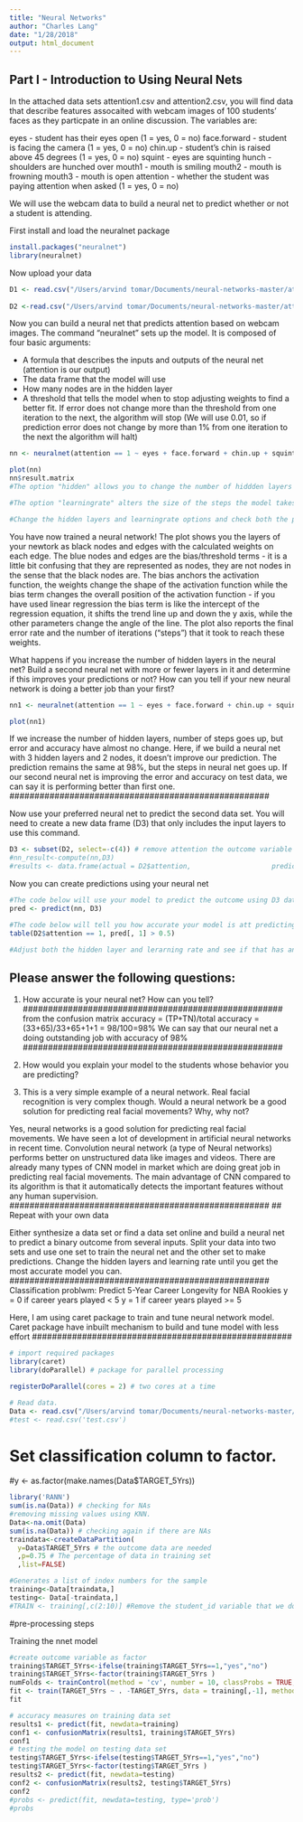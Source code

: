 ```yaml
---
title: "Neural Networks"
author: "Charles Lang"
date: "1/28/2018"
output: html_document
---
```


## Part I - Introduction to Using Neural Nets

In the attached data sets attention1.csv and attention2.csv, you will find data that describe features assocaited with webcam images of 100 students' faces as they particpate in an online discussion. The variables are:

eyes - student has their eyes open (1 = yes, 0 = no)
face.forward - student is facing the camera (1 = yes, 0 = no)
chin.up - student's chin is raised above 45 degrees (1 = yes, 0 = no)
squint - eyes are squinting
hunch - shoulders are hunched over
mouth1 - mouth is smiling
mouth2 - mouth is frowning
mouth3 - mouth is open
attention - whether the student was paying attention when asked (1 = yes, 0 = no)

We will use the webcam data to build a neural net to predict whether or not a student is attending.

First install and load the neuralnet package
```r
install.packages("neuralnet")
library(neuralnet)
```

Now upload your data
```r
D1 <- read.csv("/Users/arvind tomar/Documents/neural-networks-master/attention1.csv", head=TRUE)
  
D2 <-read.csv("/Users/arvind tomar/Documents/neural-networks-master/attention2.csv",head=TRUE)

```

Now you can build a neural net that predicts attention based on webcam images. The command "neuralnet" sets up the model. It is composed of four basic arguments:

- A formula that describes the inputs and outputs of the neural net (attention is our output)
- The data frame that the model will use
- How many nodes are in the hidden layer
- A threshold that tells the model when to stop adjusting weights to find a better fit. If error does not change more than the threshold from one iteration to the next, the algorithm will stop (We will use 0.01, so if prediction error does not change by more than 1% from one iteration to the next the algorithm will halt)

```r
nn <- neuralnet(attention == 1 ~ eyes + face.forward + chin.up + squint + hunch + mouth1 + mouth2 + mouth3, D1, hidden = c(2,2), learningrate = 0.2)

plot(nn)
nn$result.matrix
#The option "hidden" allows you to change the number of hiddden layers and number of nodes within the hidden layers c(1,1) = one hidden layer with 1 node, 0 = zero hidden layers, etc

#The option "learningrate" alters the size of the steps the model takes every time it adjusts the weights.

#Change the hidden layers and learningrate options and check both the prediction accuracy 
```

You have now trained a neural network! The plot shows you the layers of your newtork as black nodes and edges with the calculated weights on each edge. The blue nodes and edges are the bias/threshold terms - it is a little bit confusing that they are represented as nodes, they are not nodes in the sense that the black nodes are. The bias anchors the activation function, the weights change the shape of the activation function while the bias term changes the overall position of the activation function - if you have used linear regression the bias term is like the intercept of the regression equation, it shifts the trend line up and down the y axis, while the other parameters change the angle of the line. The plot also reports the final error rate and the number of iterations ("steps") that it took to reach these weights.

What happens if you increase the number of hidden layers in the neural net? Build a second neural net with more or fewer layers in it and determine if this improves your predictions or not? How can you tell if your new neural network is doing a better job than your first?
```r
nn1 <- neuralnet(attention == 1 ~ eyes + face.forward + chin.up + squint + hunch + mouth1 + mouth2 + mouth3, D1, hidden = c(3,2), learningrate = 0.2)

plot(nn1)
```
#####################################################
If we increase the number of hidden layers, number of steps goes up, but error and accuracy have almost no change. Here, if we build a neural net with 3 hidden layers and 2 nodes, it doesn't improve our prediction. The prediction remains the same at 98%, but the steps in neural net goes up. If our second neural net is improving the error and accuracy on test data, we can say it is performing better than first one.
####################################################

Now use your preferred neural net to predict the second data set. You will need to create a new data frame (D3) that only includes the input layers to use this command.

```r
D3 <- subset(D2, select=-c(4)) # remove attention the outcome variable from the test set
#nn_result<-compute(nn,D3)
#results <- data.frame(actual = D2$attention,                    prediction = nn_result$net.result)
```

Now you can create predictions using your neural net
```r
#The code below will use your model to predict the outcome using D3 data
pred <- predict(nn, D3)

#The code below will tell you how accurate your model is att predicting the unseen data
table(D2$attention == 1, pred[, 1] > 0.5)

#Adjust both the hidden layer and lerarning rate and see if that has an impact on error, steps and prediction accuracy


```

## Please answer the following questions:

1. How accurate is your neural net? How can you tell?
####################################################
from the confusion matrix accuracy = (TP+TN)/total
accuracy = (33+65)/33+65+1+1 = 98/100=98%
We can say that our neural net a doing outstanding job with accuracy of 98%
####################################################
2. How would you explain your model to the students whose behavior you are predicting? 

3. This is a very simple example of a neural network. Real facial recognition is very complex though. Would a neural network be a good solution for predicting real facial movements? Why, why not? 

####################################################
Yes, neural networks is a good solution for predicting real facial movements. We have seen a lot of development in artificial neural networks in recent time. Convolution neural network (a type of Neural networks) performs better on unstructured data like images and videos. There are already many types of CNN model in market which are doing great job in predicting real facial movements. The main advantage of CNN compared to its algorithm is that it automatically detects the important features without any human supervision.  
####################################################
## Repeat with your own data

Either synthesize a data set or find a data set online and build a neural net to predict a binary outcome from several inputs. Split your data into two sets and use one set to train the neural net and the other set to make predictions. Change the hidden layers and learning rate until you get the most accurate model you can.
####################################################
Classification problwm: Predict 5-Year Career Longevity for NBA Rookies
y = 0 if career years played < 5
y = 1 if career years played >= 5

Here, I am using caret package to train and tune neural network model. Caret package have inbuilt mechanism to build and tune model with less effort
####################################################

```r
# import required packages
library(caret)
library(doParallel) # package for parallel processing

registerDoParallel(cores = 2) # two cores at a time
```
```r
# Read data.
Data <- read.csv("/Users/arvind tomar/Documents/neural-networks-master/Own_data/nba_logreg.csv",sep=",",head = TRUE)
#test <- read.csv('test.csv')
```
# Set classification column to factor.
#y <- as.factor(make.names(Data$TARGET_5Yrs))


```r
library('RANN')
sum(is.na(Data)) # checking for NAs
#removing missing values using KNN. 
Data<-na.omit(Data)
sum(is.na(Data)) # checking again if there are NAs
traindata<-createDataPartition(
  y=Data$TARGET_5Yrs # the outcome data are needed
  ,p=0.75 # The percentage of data in training set
  ,list=FALSE)

#Generates a list of index numbers for the sample
training<-Data[traindata,]
testing<- Data[-traindata,]
#TRAIN <- training[,c(2:10)] #Remove the student_id variable that we do not want to use in the model
```
#pre-processing steps

Training the nnet model 
```r
#create outcome variable as factor
training$TARGET_5Yrs<-ifelse(training$TARGET_5Yrs==1,"yes","no")
training$TARGET_5Yrs<-factor(training$TARGET_5Yrs )
numFolds <- trainControl(method = 'cv', number = 10, classProbs = TRUE, verboseIter = TRUE, summaryFunction = twoClassSummary, preProcOptions = list(thresh = 0.75, ICAcomp = 3, k = 5))
fit <- train(TARGET_5Yrs ~ . -TARGET_5Yrs, data = training[,-1], method = 'nnet', preProcess = c('center', 'scale'), trControl = numFolds, tuneGrid=expand.grid(size=c(10), decay=c(0.1)))
fit
```
```r
# accuracy measures on training data set
results1 <- predict(fit, newdata=training)
conf1 <- confusionMatrix(results1, training$TARGET_5Yrs)
conf1
# testing the model on testing data set
testing$TARGET_5Yrs<-ifelse(testing$TARGET_5Yrs==1,"yes","no")
testing$TARGET_5Yrs<-factor(testing$TARGET_5Yrs )
results2 <- predict(fit, newdata=testing)
conf2 <- confusionMatrix(results2, testing$TARGET_5Yrs)
conf2
#probs <- predict(fit, newdata=testing, type='prob')
#probs
```
